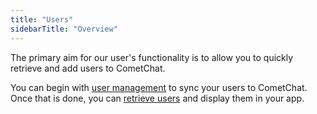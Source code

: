 ```yaml
---
title: "Users"
sidebarTitle: "Overview"
---
```




The primary aim for our user's functionality is to allow you to quickly retrieve and add users to CometChat.

You can begin with [user management](/docs/sdk/ionic/user-management) to sync your users to CometChat. Once that is done, you can [retrieve users](/docs/sdk/ionic/retrieve-users) and display them in your app.
